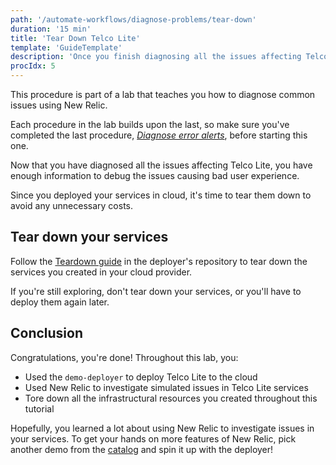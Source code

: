 ```yaml
---
path: '/automate-workflows/diagnose-problems/tear-down'
duration: '15 min'
title: 'Tear Down Telco Lite'
template: 'GuideTemplate'
description: 'Once you finish diagnosing all the issues affecting Telco Lite, tear down your services.'
procIdx: 5
---
```


<Callout variant="course" title="lab">

This procedure is part of a lab that teaches you how to diagnose common issues using New Relic.

Each procedure in the lab builds upon the last, so make sure you've completed the last procedure, [_Diagnose error alerts_](/automate-workflows/diagnose-problems/error-alerts), before starting this one.

</Callout>

Now that you have diagnosed all the issues affecting Telco Lite, you have enough information to debug the issues causing bad user experience. 

Since you deployed your services in cloud, it's time to tear them down to avoid any unnecessary costs.

## Tear down your services

Follow the [Teardown guide](https://github.com/newrelic/demo-catalog/blob/main/GETTING_STARTED.md#tear-down-your-resources) in the deployer's repository to tear down the services you created in your cloud provider. 

<Callout variant='important'>

If you're still exploring, don't tear down your services, or you'll have to deploy them again later.

</Callout>

## Conclusion

Congratulations, you're done! Throughout this lab, you:

- Used the `demo-deployer` to deploy Telco Lite to the cloud
- Used New Relic to investigate simulated issues in Telco Lite services
- Tore down all the infrastructural resources you created throughout this tutorial

Hopefully, you learned a lot about using New Relic to investigate issues in your services. To get your hands on more features of New Relic, pick another demo from the [catalog](https://github.com/newrelic/demo-catalog) and spin it up with the deployer!